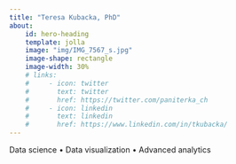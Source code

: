```yaml
---
title: "Teresa Kubacka, PhD"
about: 
    id: hero-heading
    template: jolla
    image: "img/IMG_7567_s.jpg"
    image-shape: rectangle 
    image-width: 30%
    # links: 
    #     - icon: twitter 
    #       text: twitter 
    #       href: https://twitter.com/paniterka_ch 
    #     - icon: linkedin
    #       text: linkedin 
    #       href: https://www.linkedin.com/in/tkubacka/ 
---
```


::: {#hero-heading}
Data science &#x2022; Data visualization &#x2022; Advanced analytics
::: 

